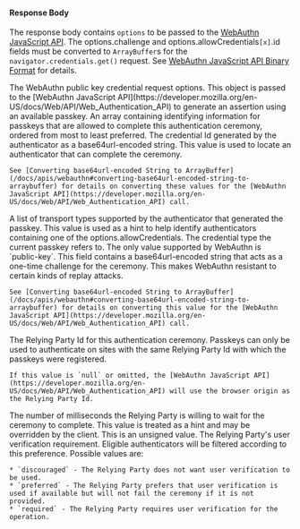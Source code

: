 
#### Response Body

The response body contains `options` to be passed to the [WebAuthn JavaScript API](https://developer.mozilla.org/en-US/docs/Web/API/Web_Authentication_API). The <InlineField>options.challenge</InlineField> and <InlineField>options.allowCredentials``[x]``.id</InlineField> fields must be converted to ``ArrayBuffer``s for the `navigator.credentials.get()` request. See [WebAuthn JavaScript API Binary Format](/docs/apis/webauthn#webauthn-javascript-api-binary-format) for details.

<APIBlock>
  <APIField name="options" type="Object">
    The WebAuthn public key credential request options. This object is passed to the [WebAuthn JavaScript API](https://developer.mozilla.org/en-US/docs/Web/API/Web_Authentication_API) to generate an assertion using an available passkey.
  </APIField>
  <APIField name="options.allowCredentials" type="Array">
    An array containing identifying information for passkeys that are allowed to complete this authentication ceremony, ordered from most to least preferred.
  </APIField>
  <APIField name="options.allowCredentials[x].id" type="String">
    The credential Id generated by the authenticator as a base64url-encoded string. This value is used to locate an authenticator that can complete the ceremony.

    See [Converting base64url-encoded String to ArrayBuffer](/docs/apis/webauthn#converting-base64url-encoded-string-to-arraybuffer) for details on converting these values for the [WebAuthn JavaScript API](https://developer.mozilla.org/en-US/docs/Web/API/Web_Authentication_API) call.
  </APIField>
  <APIField name="options.allowCredentials[x].transports" type="Array<String>">
    A list of transport types supported by the authenticator that generated the passkey. This value is used as a hint to help identify authenticators containing one of the <InlineField>options.allowCredentials</InlineField>.

<WebauthnTransports />
  </APIField>
  <APIField name="options.allowCredentials[x].type" type="String">
    The credential type the current passkey refers to. The only value supported by WebAuthn is `public-key`.
  </APIField>
  <APIField name="options.challenge" type="String">
    This field contains a base64url-encoded string that acts as a one-time challenge for the ceremony. This makes WebAuthn resistant to certain kinds of replay attacks.

    See [Converting base64url-encoded String to ArrayBuffer](/docs/apis/webauthn#converting-base64url-encoded-string-to-arraybuffer) for details on converting this value for the [WebAuthn JavaScript API](https://developer.mozilla.org/en-US/docs/Web/API/Web_Authentication_API) call.
  </APIField>
  <APIField name="options.rpId" type="String">
    The Relying Party Id for this authentication ceremony. Passkeys can only be used to authenticate on sites with the same Relying Party Id with which the passkeys were registered.

    If this value is `null` or omitted, the [WebAuthn JavaScript API](https://developer.mozilla.org/en-US/docs/Web/API/Web_Authentication_API) will use the browser origin as the Relying Party Id.
  </APIField>
  <APIField name="options.timeout" type="Long">
    The number of milliseconds the Relying Party is willing to wait for the ceremony to complete. This value is treated as a hint and may be overridden by the client. This is an unsigned value.
  </APIField>
  <APIField name="options.userVerification" type="String">
    The Relying Party's user verification requirement. Eligible authenticators will be filtered according to this preference. Possible values are:

    * `discouraged` - The Relying Party does not want user verification to be used.
    * `preferred` - The Relying Party prefers that user verification is used if available but will not fail the ceremony if it is not provided.
    * `required` - The Relying Party requires user verification for the operation.
  </APIField>
</APIBlock>

<JSON title="Example Response JSON" src="webauthn/authenticate-start-response.json" />
